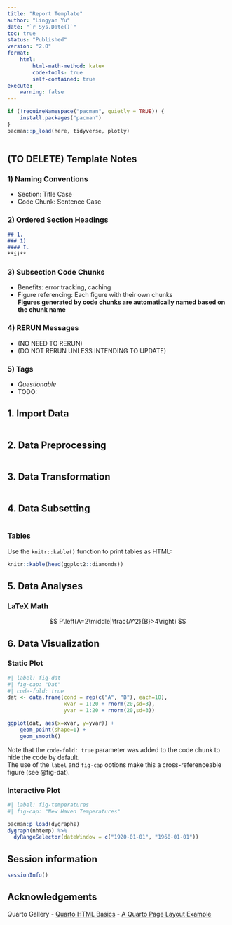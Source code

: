 ```yaml
---
title: "Report Template"
author: "Lingyan Yu"
date: "`r Sys.Date()`"
toc: true
status: "Published"
version: "2.0"
format:
    html:
        html-math-method: katex
        code-tools: true
        self-contained: true
execute: 
    warning: false
---
```


```r
if (!requireNamespace("pacman", quietly = TRUE)) {
    install.packages("pacman")
}
pacman::p_load(here, tidyverse, plotly)
```

```r

```

## (TO DELETE) Template Notes

### 1) Naming Conventions

-   Section: Title Case
-   Code Chunk: Sentence Case

### 2) Ordered Section Headings

``` markdown
## 1.
### 1) 
#### I. 
**i)**
```

### 3) Subsection Code Chunks

-   Benefits: error tracking, caching\
-   Figure referencing: Each figure with their own chunks\
    **Figures generated by code chunks are automatically named based on the
    chunk name**

### 4) RERUN Messages

-   (NO NEED TO RERUN)     
-   (DO NOT RERUN UNLESS INTENDING TO UPDATE)

### 5) Tags

-   *Questionable*
-   TODO:

## 1. Import Data

```r

```

## 2. Data Preprocessing

```r

```

## 3. Data Transformation

```r

```

## 4. Data Subsetting

```r

```

### Tables

Use the `knitr::kable()` function to print tables as HTML:
```r
knitr::kable(head(ggplot2::diamonds))
```

## 5. Data Analyses

### LaTeX Math

$$
P\left(A=2\middle|\frac{A^2}{B}>4\right)
$$

## 6. Data Visualization

### Static Plot
```r
#| label: fig-dat
#| fig-cap: "Dat"
#| code-fold: true
dat <- data.frame(cond = rep(c("A", "B"), each=10),
                  xvar = 1:20 + rnorm(20,sd=3),
                  yvar = 1:20 + rnorm(20,sd=3))

ggplot(dat, aes(x=xvar, y=yvar)) +
    geom_point(shape=1) + 
    geom_smooth() 
```
Note that the `code-fold: true` parameter was added to the code chunk to hide the code by default.  
The use of the `label` and `fig-cap` options make this a cross-referenceable figure (see @fig-dat).    

### Interactive Plot
```r
#| label: fig-temperatures
#| fig-cap: "New Haven Temperatures"

pacman:p_load(dygraphs)
dygraph(nhtemp) %>% 
  dyRangeSelector(dateWindow = c("1920-01-01", "1960-01-01"))
```

## Session information

```r
sessionInfo()
```

## Acknowledgements

Quarto Gallery
- [Quarto HTML Basics](https://quarto-dev.github.io/quarto-gallery/articles/html/html.html)
- [A Quarto Page Layout Example](https://quarto-dev.github.io/quarto-gallery/page-layout/tufte.html)
  